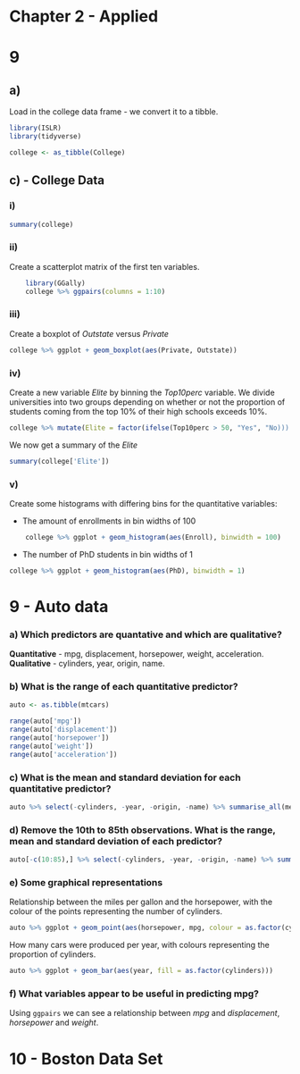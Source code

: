 # Chapter 2 - Applied

# 9

## a)

Load in the college data frame - we convert it to a tibble.
    
```r
library(ISLR)
library(tidyverse)

college <- as_tibble(College)
```

## c) - College Data

### i)

```r
summary(college)
```

### ii)

Create a scatterplot matrix of the first ten variables.	

```r
	library(GGally)
	college %>% ggpairs(columns = 1:10)
```

### iii)

Create a boxplot of *Outstate* versus *Private*

```r
college %>% ggplot + geom_boxplot(aes(Private, Outstate))
```

### iv)
Create a new variable *Elite* by binning the *Top10perc* variable. We divide universities into two groups depending on whether or not the proportion of students coming from the top 10% of their high schools exceeds 10%.

```r
college %>% mutate(Elite = factor(ifelse(Top10perc > 50, "Yes", "No)))
```
We now get a summary of the *Elite* 	

```r
summary(college['Elite'])
```

### v)

Create some histograms with differing bins for the quantitative variables:

* The amount of enrollments in bin widths of 100

```r
	college %>% ggplot + geom_histogram(aes(Enroll), binwidth = 100)
```

* The number of PhD students in bin widths of 1

```r
college %>% ggplot + geom_histogram(aes(PhD), binwidth = 1)
```

# 9 - Auto data

###	a) Which predictors are quantative and which are qualitative?

 **Quantitative** - mpg, displacement, horsepower, weight, acceleration.
 **Qualitative** - cylinders, year, origin, name.

### b) What is the range of each quantitative predictor?

```r
auto <- as.tibble(mtcars)

range(auto['mpg'])
range(auto['displacement'])
range(auto['horsepower'])
range(auto['weight'])
range(auto['acceleration'])
```

### c) What is the mean and standard deviation for each quantitative predictor?

```r
auto %>% select(-cylinders, -year, -origin, -name) %>% summarise_all(mean)
```

### d) Remove the 10th to 85th observations. What is the range, mean and standard deviation of each predictor?

```r
auto[-c(10:85),] %>% select(-cylinders, -year, -origin, -name) %>% summarise_all(mean)
```

### e) Some graphical representations

Relationship between the miles per gallon and the horsepower, with the colour of the points representing the number of cylinders.

```r
auto %>% ggplot + geom_point(aes(horsepower, mpg, colour = as.factor(cylinders)))
```

How many cars were produced per year, with colours representing the proportion of cylinders.

```r
auto %>% ggplot + geom_bar(aes(year, fill = as.factor(cylinders)))
```

### f) What variables appear to be useful in predicting mpg?

Using `ggpairs` we can see a relationship between *mpg* and *displacement*, *horsepower* and *weight*.
	

# 10 - Boston Data Set



